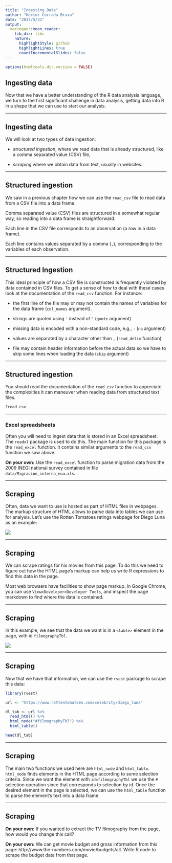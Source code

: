 ```yaml
---
title: "Ingesting Data"
author: "Hector Corrada Bravo"
date: "2017/5/31"
output:
  xaringan::moon_reader:
    lib_dir: libs
    nature:
      highlightStyle: github
      highlightLines: true
      countIncrementalSlides: false
---
```


```r
options(htmltools.dir.version = FALSE)
```

## Ingesting data

Now that we have a better understanding of the R data analysis language, we turn to the first significant challenge in data analysis, getting data into R in a shape that we can use to start our analysis. 

---

## Ingesting data

We will look at two types of data ingestion: 

- _structured ingestion_, where we read data that is already structured, like a comma separated value (CSV) file, 

- _scraping_ where we obtain data from text, usually in websites.

---

## Structured ingestion

We saw in a previous chapter how we can use the `read_csv` file to read data from a CSV file into a data frame. 

Comma separated value (CSV) files are structured in a somewhat regular way, so reading into a data frame is straightforward. 

Each line in the CSV file corresponds to an observation (a row in a data frame). 

Each line contains values separated by a comma (`,`), corresponding to the variables of each observation. 

---

## Structured Ingestion

This ideal principle of how a CSV file is constructed is frequently violated by data contained in CSV files. To get a sense of how to deal with these cases look at the documentation of the `read_csv` function. For instance:

- the first line of the file may or may not contain the names of variables for the data frame (`col_names` argument). 

- strings are quoted using `'` instead of `"` (`quote` argument)

- missing data is encoded with a non-standard code, e.g., `-` (`na` argument)

- values are separated by a character other than `,` (`read_delim` function)

- file may contain header information before the actual data so we have to skip some lines when loading the data (`skip` argument)


---

## Structured ingestion
You should read the documentation of the `read_csv` function to appreciate the complexities it can maneuver when reading data from structured text files.

```r
?read_csv
```

---

### Excel spreadsheets

Often you will need to ingest data that is stored in an Excel spreadsheet. The `readxl` package is used to do this. The main function for this package is the `read_excel` function. It contains similar arguments to the `read_csv` function we saw above. 

**On your own:** Use the `read_excel` function to parse migration data from the 2009 INEGI national survey contained in file `data/Migracion_interna_eua.xls`.

---

## Scraping

Often, data we want to use is hosted as part of HTML files in webpages. The markup structure of HTML allows to parse data into tables we can use for analysis. Let's use the Rotten Tomatoes ratings webpage for Diego Luna as an example:

![](img/rt_diegoluna.png)

---

## Scraping

We can scrape ratings for his movies from this page. To do this we need to figure out how the HTML page's markup can help us write R expressions to find this data in the page. 

Most web browsers have facilities to show page markup. In Google Chrome, you can use `View>Developer>Developer Tools`, and inspect the page markdown to find where the data is contained. 

---

## Scraping

In this example, we see that the data we want is in a `<table>` element in the page, with id `filmographyTbl`.

![](img/rt_devtools.png)

---

## Scraping

Now that we have that information, we can use the `rvest` package to scrape this data:

```r
library(rvest)

url <- "https://www.rottentomatoes.com/celebrity/diego_luna"

dl_tab <- url %>%
  read_html() %>%
  html_node("#filmographyTbl") %>%
  html_table()

head(dl_tab)
```

---

## Scraping

The main two functions we used here are `html_node` and `html_table`. `html_node` finds elements in the HTML page according to some selection criteria. Since we want the element with `id=filmographyTbl` we use the `#` selection operation since that corresponds to selection by id. Once the desired element in the page is selected, we can use the `html_table` function to parse the element's text into a data frame.

---

## Scraping

**On your own:** If you wanted to extract the TV filmography from the page, how would you change this call?

**On your own:** We can get movie budget and gross information from this page: http://www.the-numbers.com/movie/budgets/all. Write R code to scrape the budget data from that page.


